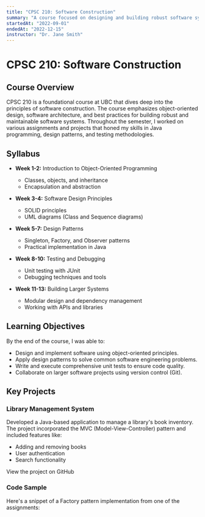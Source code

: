 ```yaml
---
title: "CPSC 210: Software Construction"
summary: "A course focused on designing and building robust software systems."
startedAt: "2022-09-01"
endedAt: "2022-12-15"
instructor: "Dr. Jane Smith"
---
```


# CPSC 210: Software Construction

## Course Overview

CPSC 210 is a foundational course at UBC that dives deep into the principles of software construction. The course emphasizes object-oriented design, software architecture, and best practices for building robust and maintainable software systems. Throughout the semester, I worked on various assignments and projects that honed my skills in Java programming, design patterns, and testing methodologies.

## Syllabus

- **Week 1-2:** Introduction to Object-Oriented Programming
  - Classes, objects, and inheritance
  - Encapsulation and abstraction

- **Week 3-4:** Software Design Principles
  - SOLID principles
  - UML diagrams (Class and Sequence diagrams)

- **Week 5-7:** Design Patterns
  - Singleton, Factory, and Observer patterns
  - Practical implementation in Java

- **Week 8-10:** Testing and Debugging
  - Unit testing with JUnit
  - Debugging techniques and tools

- **Week 11-13:** Building Larger Systems
  - Modular design and dependency management
  - Working with APIs and libraries

## Learning Objectives

By the end of the course, I was able to:

- Design and implement software using object-oriented principles.
- Apply design patterns to solve common software engineering problems.
- Write and execute comprehensive unit tests to ensure code quality.
- Collaborate on larger software projects using version control (Git).

## Key Projects

### Library Management System

Developed a Java-based application to manage a library's book inventory. The project incorporated the MVC (Model-View-Controller) pattern and included features like:

- Adding and removing books
- User authentication
- Search functionality

<HighlightLink href="https://github.com/yourusername/library-system">View the project on GitHub</HighlightLink>

### Code Sample

Here's a snippet of a Factory pattern implementation from one of the assignments:
